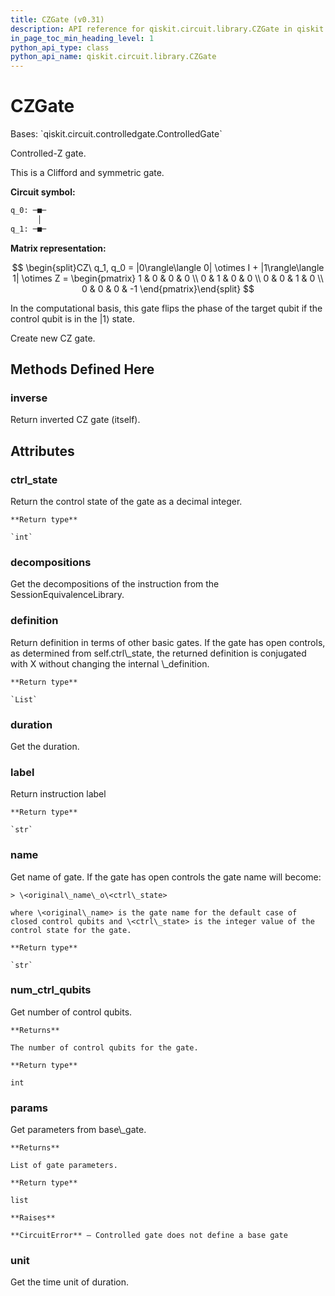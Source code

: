 ```yaml
---
title: CZGate (v0.31)
description: API reference for qiskit.circuit.library.CZGate in qiskit v0.31
in_page_toc_min_heading_level: 1
python_api_type: class
python_api_name: qiskit.circuit.library.CZGate
---
```


# CZGate

<Class id="qiskit.circuit.library.CZGate" isDedicatedPage={true} github="https://github.com/qiskit/qiskit/tree/stable/0.18/qiskit/circuit/library/standard_gates/z.py" signature="CZGate(label=None, ctrl_state=None)" modifiers="class">
  Bases: `qiskit.circuit.controlledgate.ControlledGate`

  Controlled-Z gate.

  This is a Clifford and symmetric gate.

  **Circuit symbol:**

  ```python
  q_0: ─■─
        │
  q_1: ─■─
  ```

  **Matrix representation:**

$$
\begin{split}CZ\ q_1, q_0 =
|0\rangle\langle 0| \otimes I + |1\rangle\langle 1| \otimes Z =
\begin{pmatrix}
1 & 0 & 0 & 0 \\
0 & 1 & 0 & 0 \\
0 & 0 & 1 & 0 \\
0 & 0 & 0 & -1
\end{pmatrix}\end{split}
$$

  In the computational basis, this gate flips the phase of the target qubit if the control qubit is in the $|1\rangle$ state.

  Create new CZ gate.

  ## Methods Defined Here

  <span id="qiskit-circuit-library-czgate-inverse" />

  ### inverse

  <Function id="qiskit.circuit.library.CZGate.inverse" signature="CZGate.inverse()">
    Return inverted CZ gate (itself).
  </Function>

  ## Attributes

  ### ctrl\_state

  <Attribute id="qiskit.circuit.library.CZGate.ctrl_state">
    Return the control state of the gate as a decimal integer.

    **Return type**

    `int`
  </Attribute>

  ### decompositions

  <Attribute id="qiskit.circuit.library.CZGate.decompositions">
    Get the decompositions of the instruction from the SessionEquivalenceLibrary.
  </Attribute>

  ### definition

  <Attribute id="qiskit.circuit.library.CZGate.definition">
    Return definition in terms of other basic gates. If the gate has open controls, as determined from self.ctrl\_state, the returned definition is conjugated with X without changing the internal \_definition.

    **Return type**

    `List`
  </Attribute>

  ### duration

  <Attribute id="qiskit.circuit.library.CZGate.duration">
    Get the duration.
  </Attribute>

  ### label

  <Attribute id="qiskit.circuit.library.CZGate.label">
    Return instruction label

    **Return type**

    `str`
  </Attribute>

  ### name

  <Attribute id="qiskit.circuit.library.CZGate.name">
    Get name of gate. If the gate has open controls the gate name will become:

    > \<original\_name\_o\<ctrl\_state>

    where \<original\_name> is the gate name for the default case of closed control qubits and \<ctrl\_state> is the integer value of the control state for the gate.

    **Return type**

    `str`
  </Attribute>

  ### num\_ctrl\_qubits

  <Attribute id="qiskit.circuit.library.CZGate.num_ctrl_qubits">
    Get number of control qubits.

    **Returns**

    The number of control qubits for the gate.

    **Return type**

    int
  </Attribute>

  ### params

  <Attribute id="qiskit.circuit.library.CZGate.params">
    Get parameters from base\_gate.

    **Returns**

    List of gate parameters.

    **Return type**

    list

    **Raises**

    **CircuitError** – Controlled gate does not define a base gate
  </Attribute>

  ### unit

  <Attribute id="qiskit.circuit.library.CZGate.unit">
    Get the time unit of duration.
  </Attribute>
</Class>

